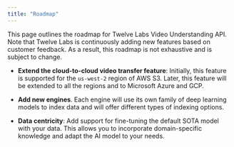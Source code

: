 ```yaml
---
title: "Roadmap"
---
```


This page outlines the roadmap for Twelve Labs Video Understanding API. Note that Twelve Labs is continuously adding new features based on customer feedback. As a result, this roadmap is not exhaustive and is subject to change.

* **Extend the cloud-to-cloud video transfer feature**: Initially, this feature is supported for the `us-west-2` region of AWS S3\. Later, this feature will be extended to all the regions and to Microsoft Azure and GCP.

* **Add new engines**. Each engine will use its own family of deep learning models to index data and will offer different types of indexing options.

* **Data centricity**: Add support for fine-tuning the default SOTA model with your data. This allows you to incorporate domain-specific knowledge and adapt the AI model to your needs.

